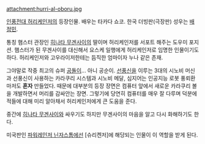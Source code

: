 attachment:hurri-al-oboru.jpg

[[인풍전대 허리케인저]]의 등장인물. 배우는 타카다 쇼코. 한국 더빙판(극장판) 성우는 [[배정민]].

통칭 햄스터 관장인 [[히나타 무겐사이]]의 딸이며 허리케인저를 서포트 해주는 도우미 포지션. 햄스터가 된 무겐사이를 대신해서 요스케 일행에게 허리케인저로 임명한 인물이기도 하다. 허리케인저와 고우라이저한테는 듬직한 엄마이자 누나 같은 존재.

그야말로 작중 최고의 슈퍼 [[공돌이]]... 아니 공순이. [[선풍신]]을 이루는 3대의 시노비 머신과 선풍신이 사용하는 카라쿠리 시스템과 시노비 메달, 심지어는 인공지능 로봇 풍뢰환마저도 '''혼자''' 만들었다. 때문에 대부분의 등장 장면은 컴퓨터 앞에서 새로운 카라쿠리 볼을 개발하면서 머리를 감싸안는 장면. 그렇기에 당연히 컴퓨터를 매우 잘 다루며 덕분에 적들에 대해 미리 알아채서 허리케인저에게 큰 도움을 준다.

중간에 [[히나타 무겐사이]]와 싸우기도 하지만 무겐사이의 마음을 알고 다시 화해하기도 한다.

미국판인 [[파워레인저 닌자스톰]]에선 [슈리켄저]에 해당되는 인물이 이 역할을 받게 된다.
